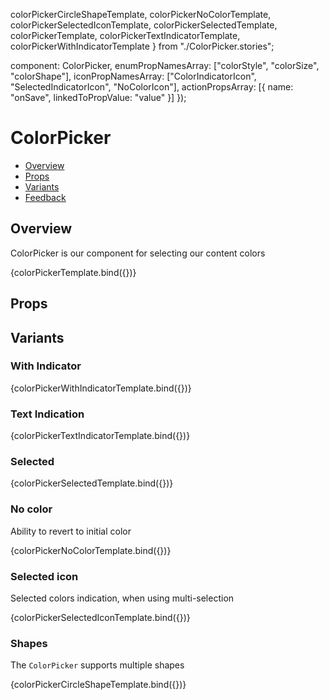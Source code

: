   colorPickerCircleShapeTemplate,
  colorPickerNoColorTemplate,
  colorPickerSelectedIconTemplate,
  colorPickerSelectedTemplate,
  colorPickerTemplate,
  colorPickerTextIndicatorTemplate,
  colorPickerWithIndicatorTemplate
} from "./ColorPicker.stories";

  component: ColorPicker,
  enumPropNamesArray: ["colorStyle", "colorSize", "colorShape"],
  iconPropNamesArray: ["ColorIndicatorIcon", "SelectedIndicatorIcon", "NoColorIcon"],
  actionPropsArray: [{ name: "onSave", linkedToPropValue: "value" }]
});

<Meta
  title="Pickers/ColorPicker"
  component={ColorPicker}
  argTypes={metaSettings.argTypes}
  decorators={metaSettings.decorators}
/>

<!--- Component documentation -->

# ColorPicker

- [Overview](#overview)
- [Props](#props)
- [Variants](#variants)
- [Feedback](#feedback)

## Overview

ColorPicker is our component for selecting our content colors

<Canvas>
  <Story name="Overview">{colorPickerTemplate.bind({})}</Story>
</Canvas>

## Props

<ArgsTable of={ColorPicker} />

## Variants

### With Indicator

<Canvas>
  <Story name="With Indicator">{colorPickerWithIndicatorTemplate.bind({})}</Story>
</Canvas>

### Text Indication

<Canvas>
  <Story name="Text Indication">{colorPickerTextIndicatorTemplate.bind({})}</Story>
</Canvas>

### Selected

<Canvas>
  <Story name="Selected">{colorPickerSelectedTemplate.bind({})}</Story>
</Canvas>

### No color

Ability to revert to initial color

<Canvas>
  <Story name="No color" play={noColorInteractionSuite}>{colorPickerNoColorTemplate.bind({})}</Story>
</Canvas>

### Selected icon

Selected colors indication, when using multi-selection

<Canvas>
  <Story name="Selected icon" play={multiSelectionInteractionSuite}>{colorPickerSelectedIconTemplate.bind({})}</Story>
</Canvas>

### Shapes

The `ColorPicker` supports multiple shapes

<Canvas>
  <Story name="Shapes">{colorPickerCircleShapeTemplate.bind({})}</Story>
</Canvas>
